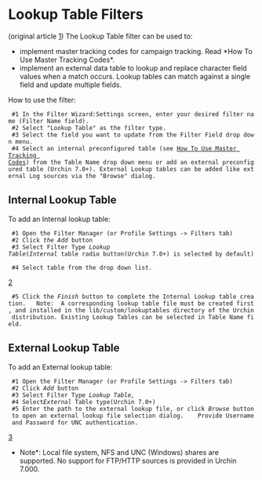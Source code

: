 = Lookup Table Filters =
 
(original article [https://secure.urchin.com/helpwiki/en/Lookup_Table_Filters])   
The Lookup Table filter can be used to: 

    
* implement master tracking codes for campaign tracking. Read *How To Use Master Tracking Codes*.
* implement an external data table to lookup and replace character field values when a match occurs. Lookup tables can match against a single field and update multiple fields.
    
How to use the filter: 

    
  #1 In the Filter Wizard:Settings screen, enter your desired filter name (Filter Name field).
  #2 Select "Lookup Table" as the filter type.
  #3 Select the field you want to update from the Filter Field drop down menu.
  #4 Select an internal preconfigured table (see [[How To Use Master Tracking Codes]]) from the Table Name drop down menu or add an external preconfigured table (Urchin 7.0+). External Lookup tables can be added like external Log sources via the "Browse" dialog. 


==Internal Lookup Table==

To add an Internal lookup table:
  #1 Open the Filter Manager (or Profile Settings -> Filters tab)
  #2 Click ''the Add'' button
  #3 Select Filter Type ''Lookup Table ''(''Internal'' table radio button(Urchin 7.0+) is selected by default) 
  #4 Select table from the drop down list. 

[http://urchin-web-analytics-software.googlecode.com/svn/trunk/Lookup_int_create.PNG]
   
  #5 Click the ''Finish'' button to complete the Internal Lookup table creation.   Note:  A corresponding lookup table file must be created first, and installed in the lib/custom/lookuptables directory of the Urchin distribution. Existing Lookup Tables can be selected in Table Name field.  

==External Lookup Table==   

To add an External lookup table:
  #1 Open the Filter Manager (or Profile Settings -> Filters tab)
  #2 Click ''Add'' button 
  #3 Select Filter Type ''Lookup Table, ''
  #4 Select'' External'' Table type(Urchin 7.0+) 
  #5 Enter the path to the external lookup file, or click ''Browse'' button to open an external lookup file selection dialog.    Provide Username and Password for UNC authentication.      

[http://urchin-web-analytics-software.googlecode.com/svn/trunk/Lookup_ext_create.PNG]

*Note*: Local file system, NFS and UNC (Windows) shares are supported. No support for FTP/HTTP sources is provided in Urchin 7.000.            